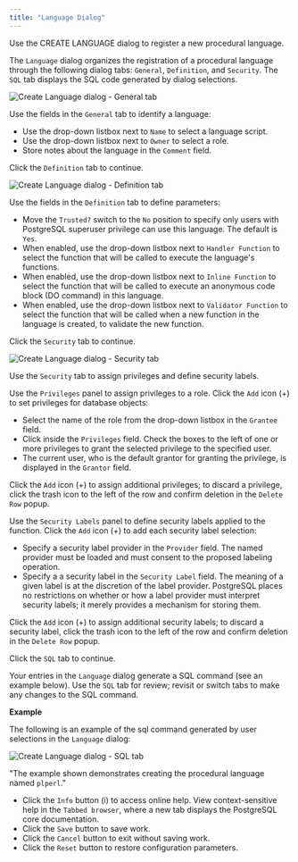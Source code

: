 ```yaml
---
title: "Language Dialog"
---
```


<div id="language" class="registered_link"></div>

Use the CREATE LANGUAGE dialog to register a new procedural language.

The `Language` dialog organizes the registration of a procedural language through the following dialog tabs: `General`, `Definition`, and `Security`. The `SQL` tab displays the SQL code generated by dialog selections.

![Create Language dialog - General tab](../../images/language_general.png)

Use the fields in the `General` tab to identify a language:

-   Use the drop-down listbox next to `Name` to select a language script.
-   Use the drop-down listbox next to `Owner` to select a role.
-   Store notes about the language in the `Comment` field.

Click the `Definition` tab to continue.

![Create Language dialog - Definition tab](../../images/language_definition.png)

Use the fields in the `Definition` tab to define parameters:

-   Move the `Trusted?` switch to the `No` position to specify only users with PostgreSQL superuser privilege can use this language. The default is `Yes`.
-   When enabled, use the drop-down listbox next to `Handler Function` to select the function that will be called to execute the language's functions.
-   When enabled, use the drop-down listbox next to `Inline Function` to select the function that will be called to execute an anonymous code block (DO command) in this language.
-   When enabled, use the drop-down listbox next to `Validator Function` to select the function that will be called when a new function in the language is created, to validate the new function.

Click the `Security` tab to continue.

![Create Language dialog - Security tab](../../images/language_security.png)

Use the `Security` tab to assign privileges and define security labels.

Use the `Privileges` panel to assign privileges to a role. Click the `Add` icon (+) to set privileges for database objects:

-   Select the name of the role from the drop-down listbox in the `Grantee` field.
-   Click inside the `Privileges` field. Check the boxes to the left of one or more privileges to grant the selected privilege to the specified user.
-   The current user, who is the default grantor for granting the privilege, is displayed in the `Grantor` field.

Click the `Add` icon (+) to assign additional privileges; to discard a privilege, click the trash icon to the left of the row and confirm deletion in the `Delete Row` popup.

Use the `Security Labels` panel to define security labels applied to the function. Click the `Add` icon (+) to add each security label selection:

-   Specify a security label provider in the `Provider` field. The named provider must be loaded and must consent to the proposed labeling operation.
-   Specify a a security label in the `Security Label` field. The meaning of a given label is at the discretion of the label provider. PostgreSQL places no restrictions on whether or how a label provider must interpret security labels; it merely provides a mechanism for storing them.

Click the `Add` icon (+) to assign additional security labels; to discard a security label, click the trash icon to the left of the row and confirm deletion in the `Delete Row` popup.

Click the `SQL` tab to continue.

Your entries in the `Language` dialog generate a SQL command (see an example below). Use the `SQL` tab for review; revisit or switch tabs to make any changes to the SQL command.

**Example**

The following is an example of the sql command generated by user selections in the `Language` dialog:

![Create Language dialog - SQL tab](../../images/language_sql.png)

"The example shown demonstrates creating the procedural language named `plperl`."

-   Click the `Info` button (i) to access online help. View context-sensitive help in the `Tabbed browser`, where a new tab displays the PostgreSQL core documentation.
-   Click the `Save` button to save work.
-   Click the `Cancel` button to exit without saving work.
-   Click the `Reset` button to restore configuration parameters.
